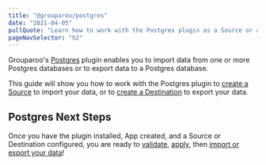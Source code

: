 ```yaml
---
title: "@grouparoo/postgres"
date: "2021-04-05"
pullQuote: "Learn how to work with the Postgres plugin as a Source or a Destination."
pageNavSelector: "h2"
---
```


<PluginDocsLinks plugin="Postgres" />

Grouparoo's [Postgres](https://www.postgresql.org/) plugin enables you to import data from one or more Postgres databases or to export data to a Postgres database.

This guide will show you how to work with the Postgres plugin to [create a Source](#creating-a-postgres-source) to import your data, or to [create a Destination](#creating-a-postgres-destination) to export your data.

<PluginDocsInstallation plugin="Postgres" />

<PluginDocsCreateApp plugin="Postgres" />

<ValidateAndApplyConfig />

<PluginDocsColumnarSource plugin="Postgres" />

<PluginDocsColumnarDestination plugin="Postgres" />

## Postgres Next Steps

Once you have the plugin installed, App created, and a Source or Destination configured, you are ready to [validate](/docs/cli/config#validate), [apply](/docs/cli/config#apply), then [import or export your data](/docs/cli/run#run)!
